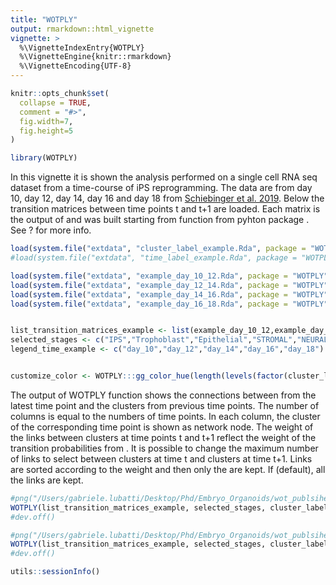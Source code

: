 ```yaml
---
title: "WOTPLY"
output: rmarkdown::html_vignette
vignette: >
  %\VignetteIndexEntry{WOTPLY}
  %\VignetteEngine{knitr::rmarkdown}
  %\VignetteEncoding{UTF-8}
---
```



```r
knitr::opts_chunk$set(
  collapse = TRUE,
  comment = "#>",
  fig.width=7, 
  fig.height=5
)
```


```r
library(WOTPLY)
```


In this vignette it is shown the analysis performed on a single cell RNA seq dataset from a time-course of iPS reprogramming. The data are from day 10, day 12, day 14, day 16 and day 18 from [Schiebinger et al. 2019](https://www.cell.com/cell/fulltext/S0092-8674(19)30039-X).
Below the transition matrices between time points t and t+1 are loaded. Each matrix is the output of \emph{get_transition_matrix} and was built starting from \emph{compute_all_transport_maps} function from pyhton package \emph{WOT}. See ?\emph{get_transition_matrix} for more info.

```r

load(system.file("extdata", "cluster_label_example.Rda", package = "WOTPLY"))
#load(system.file("extdata", "time_label_example.Rda", package = "WOTPLY"))

load(system.file("extdata", "example_day_10_12.Rda", package = "WOTPLY"))
load(system.file("extdata", "example_day_12_14.Rda", package = "WOTPLY"))
load(system.file("extdata", "example_day_14_16.Rda", package = "WOTPLY"))
load(system.file("extdata", "example_day_16_18.Rda", package = "WOTPLY"))



```





```r
list_transition_matrices_example <- list(example_day_10_12,example_day_12_14,example_day_14_16,example_day_16_18)
selected_stages <- c("IPS","Trophoblast","Epithelial","STROMAL","NEURAL")
legend_time_example <- c("day_10","day_12","day_14","day_16","day_18")


customize_color <- WOTPLY:::gg_color_hue(length(levels(factor(cluster_label_example))))


```


The output of WOTPLY function shows the connections between \emph{selected_stages} from the latest time point and the clusters from previous time points. The number of columns is equal to the numbers of time points. In each column, the cluster of the
corresponding time point is shown as network node. The weight of the links between clusters at time points t and t+1 reflect the weight of the
transition probabilities from \emph{list_transition_matrices}.
It is possible to change the maximum number of links to select between clusters at time t and clusters at time t+1. Links are sorted according to the weight and then only the \emph{top_link} are kept. If \emph{NULL} (default), all the links are kept.

```r


#png("/Users/gabriele.lubatti/Desktop/Phd/Embryo_Organoids/wot_publsihed_data/input_wot/WOTPLY_1.png")
WOTPLY(list_transition_matrices_example, selected_stages, cluster_label_example, legend_time_example, customize_color, top_link = NULL)
#dev.off()

```


```r

#png("/Users/gabriele.lubatti/Desktop/Phd/Embryo_Organoids/wot_publsihed_data/input_wot/WOTPLY_2.png")
WOTPLY(list_transition_matrices_example, selected_stages, cluster_label_example, legend_time_example,customize_color, top_link = 3)
#dev.off()
```



```r
utils::sessionInfo()
```

